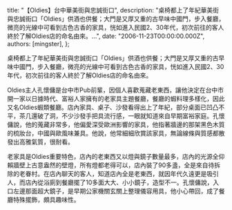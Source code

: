 
  title: "【Oldies】台中華美街與忠誠街口",
  description: "桌椅都上了年紀華美街與忠誠街口「Oldies」供酒也供餐；大門是又厚又重的古早味中國門，步入餐廳，微亮的光線中可看到古色古香的家具，恍如進入民國2、30年代，初次前往的客人終於了解Oldies店的命名由來。...",
  date: "2006-11-23T00:00:00.000Z",
  authors: [mingster],
};

<p><a href="http://photos1.blogger.com/x/blogger2/6950/948/1600/646515/DSC00589.jpg"><img alt="" src="/img/DSC00589.jpg" border="0" /></a>桌椅都上了年紀華美街與忠誠街口「Oldies」供酒也供餐；大門是又厚又重的古早味中國門，步入餐廳，微亮的光線中可看到古色古香的家具，恍如進入民國2、30年代，初次前往的客人終於了解Oldies店的命名由來。</p>
<p>Oldies主人孔懷傭是台中市Pub前輩，因個人喜歡蒐藏老東西，讓他決定在台中市開一家以日據時代、富裕人家擁有的老家具主題餐廳，餐廳的蝦料理多樣化，因此又名Oldies蝦類餐廳。店內家具、桌子、沙發看得出上了年紀，部分桌面已凹凸不平，茶几還破了洞，不少沙發手把具流行感，一眼就知道來自早期富裕家庭。孔懷傭說，他的蒐藏非常多，他偏愛深受歐洲影響的家具，他指著牆邊的那架黑色木質的梳妝台，中國與歐風味兼具。他說，他常細細欣賞該家具，無論線條與質感都散發出高雅氣質，很耐看。</p>
<p>老家具是Oldies重要特色，店內的老東西又以燈與鏡子數量最多，店內的光源全仰賴牆壁上古意盎然的壁燈，所有燈都老得可以，店內裝了90多盞，全是來自待拆除的老眷村。在店內聊天的客人，知道店內全是老東西，就因年代久遠更是吸引人，而店內從浴廁到餐廳擺了10多面大大、小小鏡子，造型不一。孔懷傭說，入口左邊那面超大鏡子，是早期公家機關玄關上整理儀容用具，他小心帶回，成了餐廳特殊擺飾，頗具趣味性。</p>
